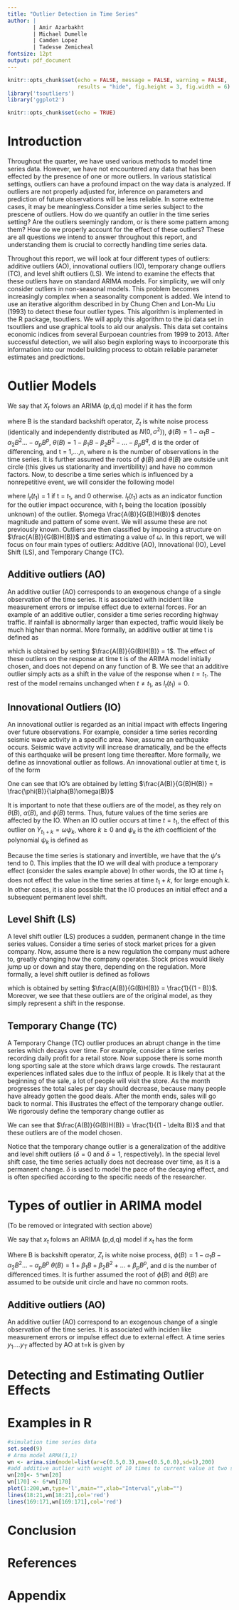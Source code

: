 ```yaml
---
title: "Outlier Detection in Time Series"
author: |
        | Amir Azarbakht
        | Michael Dumelle
        | Camden Lopez
        | Tadesse Zemicheal
fontsize: 12pt
output: pdf_document
---
```


```r
knitr::opts_chunk$set(echo = FALSE, message = FALSE, warning = FALSE,
                      results = "hide", fig.height = 3, fig.width = 6)
library('tsoutliers')
library('ggplot2')
```

```r
knitr::opts_chunk$set(echo = TRUE)
```

# Introduction

Throughout the quarter, we have used various methods to model time series data. 
However, we have not encountered any data that has been effected by the presence
of one or more outliers. In various statistical settings, outliers can have a
profound impact on the way data is analyzed. If outliers are not properly
adjusted for, inference on parameters and prediction of future observations will
be less reliable. In some extreme cases, it may be meaningless.Consider a
time series subject to the prescene of outliers. How do we quantify an outlier
in the time series setting? Are the outliers seemingly random, or is there some
pattern among them? How do we properly account for the effect of these outliers?
These are all questions we intend to answer throughout this report, and
understanding them is crucial to correctly handling time series data.

Throughout this report, we will look at four different types of outliers:
additive outliers (AO), innovational outliers (IO), temporary change outliers
(TC), and level shift outliers (LS). We intend to examine the effects that these
outliers have on standard ARIMA models. For simplicity, we will only consider
outliers in non-seasonal models. This problem becomes increasingly complex when
a seasonality component is added. We intend to use an iterative algorithm
described in \textit{Joint Estimation of Model Parameters and Outlier Effects
in Time Series} by Chung Chen and Lon-Mu Liu (1993) to detect these four outlier
types. This algorithm is implemented in the R package, tsoutliers. We will apply
this algorithm to the ipi data set in tsoutliers and use graphical tools to aid
our analysis. This data set contains economic indices from several Eurpoean
countries from 1999 to 2013. After successful detection, we will also begin
exploring ways to incoorporate this information into our model building process
to obtain reliable parameter estimates and predictions.

# Outlier Models

We say that $X_t$ folows an ARIMA (p,d,q) model if it has the form

\begin{align} X_t = \frac{\theta(B)}{\phi(B)(1-B)^d}Z_t 
\end{align}

where B is the standard backshift operator, $Z_t$ is white noise process
(identically and independently distributed as $N(0,\sigma^2)$), $\phi(B) =
1-\alpha_1B-\alpha_2B^2 ...-\alpha_pB^p$, $\theta(B) = 1- \beta_1B - \beta_2B^2
-... - \beta_pB^q$, d is the order of differencing, and t = 1,...,n, where n is
the number of observations in the time series. It is further assumed the roots
of $\phi(B)$ and $\theta(B)$ are outside unit circle (this gives us stationarity
and invertibility) and have no common factors. Now, to describe a time series
which is influenced by a nonrepetitive event, we will consider the following
model

\begin{align} X_t^* = X_t + \omega \frac{A(B)}{G(B)H(B)}I_1(t_1)
\end{align}

where $I_t(t_1)$ = 1 if t = $t_1$, and 0 otherwise. $I_t(t_1)$ acts as an
indicator function for the outlier impact occurence, with $t_1$ being the
location (possibly unknown) of the outlier. $\omega \frac{A(B)}{G(B)H(B)}$
denotes magnitude and pattern of some event. We will assume these are not
previously known. Outliers are then classified by imposing a structure on 
$\frac{A(B)}{G(B)H(B)}$ and estimating a value of $\omega$. In this report,
we will focus on four main types of outliers: Additive (AO), Innovational (IO),
Level Shift (LS), and Temporary Change (TC).

## Additive outliers (AO)

An additive outlier (AO) corresponds to an exogenous change of a single
observation of the time series. It is associated with incident like measurement
errors or impulse effect due to external forces. For an example of an additive
outlier, consider a time series recording highway traffic. If rainfall is
abnormally larger than expected, traffic would likely be much higher than
normal. More formally, an additive outlier at time t is defined as 

\begin{align} X_t^* = X_t + \omega I_t(t_1) 
\end{align}

which is obtained by setting $\frac{A(B)}{G(B)H(B)} = 1$. The effect of these
outliers on the response at time t is \textbf{independent} of the ARIMA model
initially chosen, and does not depend on any function of B. We see that an
additive outlier simply acts as a shift in the value of the response when
$t = t_1$. The rest of the model remains unchanged when $t \neq t_1$, as
$I_t(t_1) = 0$.

## Innovational Outliers (IO)

An innovational outlier is regarded as an initial impact with effects lingering
over future observations. For example, consider a time series recording seismic
wave activity in a specific area. Now, assume an earthquake occurs. Seismic
wave activity will increase dramatically, and be the effects of this earthquake
will be present long time thereafter. More formally, we define as innovational
outlier as follows. An innovational outlier at time t, is of the form 

\begin{align} X_t^* = (X_t + \omega I_t(t_1))\frac{\phi(B)}{\alpha(B)\omega(B)}
\end{align}

One can see that IO's are obtained by letting $\frac{A(B)}{G(B)H(B)} =
\frac{\phi(B)}{\alpha(B)\omega(B)}$

It is important to note that these outliers are \textbf{not independent} of the
model, as they rely on $\theta(B)$, $\alpha(B)$, and $\phi(B)$ terms. Thus,
future values of the time series are affected by the IO. When an IO outlier
occurs at time $t = t_1$, the effect of this outlier on $Y_{t_1 + k} =
\omega \psi_k$, where $k \geq 0$ and $\psi_k$ is the $kth$ coefficient of the
polynomial $\psi_k$ is defined as 

\begin{align} \psi(B) = \frac{\theta(B)}{\alpha(B)\phi(B)} = \psi_0 + \psi_1 B +
\psi_2 B^2 + .... + \psi_{max(p,d,q)}B^{max(p,q,d)}, \text{where} \ \psi_0 = 1
\end{align}

Because the time series is stationary and invertible, we have that the $\psi$'s
tend to 0. This implies that the IO we will deal with produce a temporary
effect (consider the sales example above) In other words, the IO at time $t_1$
does not effect the value in the time series at time $t_1 + k$, for large
enough $k$. In other cases, it is also possible that the IO produces an
initial effect and a subsequent permanent level shift.

## Level Shift (LS)

A level shift outlier (LS) produces a sudden, permanent change in the time
series values. Consider a time series of stock market prices for a given
company. Now, assume there is a new regulation the company must adhere to,
greatly changing how the company operates. Stock prices would likely jump up
or down and stay there, depending on the regulation. More formally, a level
shift outlier is defined as follows

\begin{align} X_t^* = X_t + \frac{\omega I_t(t_1)}{(1 - B)}
\end{align}

which is obtained by setting $\frac{A(B)}{G(B)H(B)} = \frac{1}{(1 - B)}$.
Moreover, we see that these outliers are \textbf{independent} of the original
model, as they simply represent a shift in the response.

## Temporary Change (TC)

A Temporary Change (TC) outlier produces an abrupt change in the time series
which decays over time. For example, consider a time series recording daily
profit for a retail store. Now suppose there is some month long sporting
sale at the store which draws large crowds. The restaurant experiences
inflated sales due to the influx of people. It is likely that at the beginning
of the sale, a lot of people will visit the store. As the month progresses
the total sales per day should decrease, because many people have already
gotten the good deals. After the month ends, sales will go back to normal.
This illustrates the effect of the temporary change outlier. We rigorously
define the temporary change outlier as 

\begin{align} X_t^* = X_t + \frac{\omega I_t(t_1)}{(1 - \delta B)}
\end{align}

We can see that $\frac{A(B)}{G(B)H(B)} = \frac{1}{(1 - \delta B)}$ and that
these outliers are \textbf{independent} of the model chosen.

Notice that the temporary change outlier is a generalization of the additive
and level shift outliers ($\delta = 0$ and $\delta = 1$, respectively). In
the special level shift case, the time series actually does not decrease over
time, as it is a permanent change. $\delta$ is used to model the pace of the
decaying effect, and is often specified according to the specific needs of
the researcher.

# Types of outlier in ARIMA model

(To be removed or integrated with section above)

We say that $x_t$ folows an ARIMA (p,d,q) model if $x_t$ has the form

\begin{align} \phi(B)(1-B)^dX_t = \theta(B)Z_t
\end{align}

Where B is backshift operator, $Z_t$ is white noise process, $\phi(B) =
1-\alpha_1B-\alpha_2B^2 ...-\alpha_pB^p$ $\theta(B) = 1+\beta_1B + \beta_2B^2
+... + \beta_pB^p$, and d is the number of differenced times. It is further
assumed the root of $\phi(B)$ and $\theta(B)$ are assumed to be outside unit
circle and have no common roots. 

## Additive outliers (AO)

An additive outlier (AO) correspond to an exogenous change of a single
observation of the time series. It is associated with inciden like measurement
errors or impulse effect due to external effect. A time series $y_1 ....y_T$
affected by AO at t=k is given by

\begin{equation} y_t = x_t + \omega I_t^k\end{equation}

# Detecting and Estimating Outlier Effects

# Examples in R 

```r
#simulation time series data 
set.seed(9)
# Arma model ARMA(1,1)
wn <- arima.sim(model=list(ar=c(0.5,0.3),ma=c(0.5,0.0),sd=1),200)
#add additive autlier with weight of 10 times to current value at two section 20 and 170
wn[20]<- 5*wn[20]
wn[170] <- 6*wn[170]
plot(1:200,wn,type='l',main="",xlab="Interval",ylab="") 
lines(18:21,wn[18:21],col='red')
lines(169:171,wn[169:171],col='red')
```

# Conclusion

# References

# Appendix